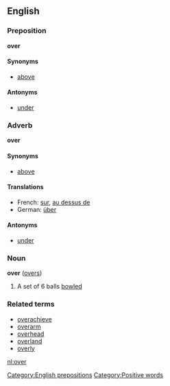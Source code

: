 {{rfc}}
==English==
===Preposition===
'''over'''

====Synonyms====
*[[above]]

====Antonyms====
*[[under]]

===Adverb===
'''over'''

====Synonyms====
*[[above]]

====Translations====
*French: [[sur]], [[au dessus de]]
*German: [[über]]

====Antonyms====
*[[under]]

===Noun===
'''over''' ([[overs]])
# {{cricket}} A set of 6 balls [[bowl]]ed

===Related terms===
*[[overachieve]]
*[[overarm]]
*[[overhead]]
*[[overland]]
*[[overly]]

[[nl:over]]
[[Category:English prepositions]]
[[Category:Positive words]]